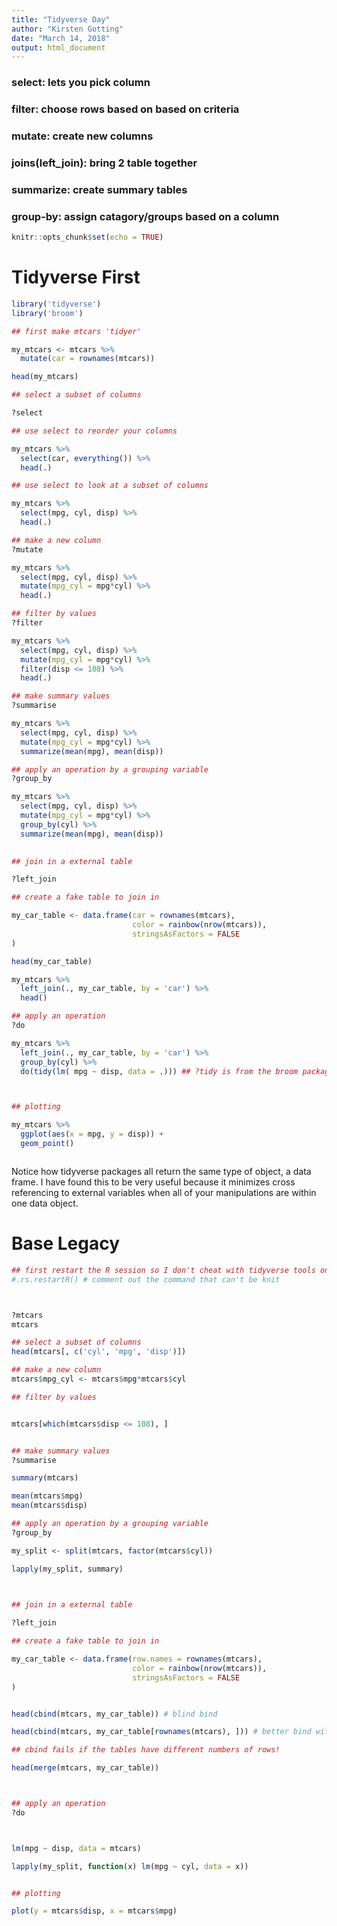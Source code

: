 ```yaml
---
title: "Tidyverse Day"
author: "Kirsten Gotting"
date: "March 14, 2018"
output: html_document
---
```

### select: lets you pick column
### filter: choose rows based on based on criteria 
### mutate: create new columns 
### joins(left_join): bring 2 table together 
### summarize: create summary tables
### group-by: assign catagory/groups based on a column 


```r
knitr::opts_chunk$set(echo = TRUE)
```

# Tidyverse First

```r

library('tidyverse')
library('broom')

## first make mtcars 'tidyer' 

my_mtcars <- mtcars %>%
  mutate(car = rownames(mtcars))

head(my_mtcars)

## select a subset of columns

?select

## use select to reorder your columns

my_mtcars %>%
  select(car, everything()) %>%
  head(.)

## use select to look at a subset of columns

my_mtcars %>% 
  select(mpg, cyl, disp) %>% 
  head(.)

## make a new column
?mutate

my_mtcars %>% 
  select(mpg, cyl, disp) %>% 
  mutate(mpg_cyl = mpg*cyl) %>%
  head(.)

## filter by values
?filter

my_mtcars %>% 
  select(mpg, cyl, disp) %>% 
  mutate(mpg_cyl = mpg*cyl) %>%
  filter(disp <= 108) %>%
  head(.)

## make summary values
?summarise

my_mtcars %>% 
  select(mpg, cyl, disp) %>% 
  mutate(mpg_cyl = mpg*cyl) %>%
  summarize(mean(mpg), mean(disp))

## apply an operation by a grouping variable
?group_by

my_mtcars %>% 
  select(mpg, cyl, disp) %>% 
  mutate(mpg_cyl = mpg*cyl) %>%
  group_by(cyl) %>%
  summarize(mean(mpg), mean(disp))

  
## join in a external table

?left_join

## create a fake table to join in 

my_car_table <- data.frame(car = rownames(mtcars),
                           color = rainbow(nrow(mtcars)),
                           stringsAsFactors = FALSE
)

head(my_car_table)

my_mtcars %>%
  left_join(., my_car_table, by = 'car') %>%
  head()

## apply an operation
?do

my_mtcars %>%
  left_join(., my_car_table, by = 'car') %>%
  group_by(cyl) %>%
  do(tidy(lm( mpg ~ disp, data = .))) ## ?tidy is from the broom package



## plotting 

my_mtcars %>%
  ggplot(aes(x = mpg, y = disp)) +
  geom_point()



```

Notice how tidyverse packages all return the same type of object, a data frame. I have found this to be very useful because it minimizes cross referencing to external variables when all of your manipulations are within one data object. 

# Base Legacy

```r

## first restart the R session so I don't cheat with tidyverse tools on accident
#.rs.restartR() # comment out the command that can't be knit



?mtcars
mtcars

## select a subset of columns
head(mtcars[, c('cyl', 'mpg', 'disp')])

## make a new column
mtcars$mpg_cyl <- mtcars$mpg*mtcars$cyl

## filter by values


mtcars[which(mtcars$disp <= 108), ]


## make summary values
?summarise

summary(mtcars)

mean(mtcars$mpg)
mean(mtcars$disp)

## apply an operation by a grouping variable
?group_by

my_split <- split(mtcars, factor(mtcars$cyl))

lapply(my_split, summary)


  
## join in a external table

?left_join

## create a fake table to join in 

my_car_table <- data.frame(row.names = rownames(mtcars),
                           color = rainbow(nrow(mtcars)),
                           stringsAsFactors = FALSE
)


head(cbind(mtcars, my_car_table)) # blind bind

head(cbind(mtcars, my_car_table[rownames(mtcars), ])) # better bind with preserved row identity

## cbind fails if the tables have different numbers of rows! 

head(merge(mtcars, my_car_table))



## apply an operation
?do



lm(mpg ~ disp, data = mtcars)

lapply(my_split, function(x) lm(mpg ~ cyl, data = x))


## plotting 

plot(y = mtcars$disp, x = mtcars$mpg)



```
